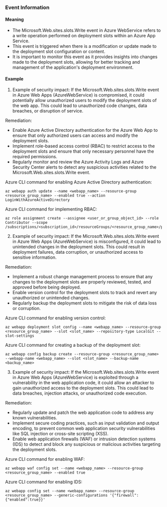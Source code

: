 
### Event Information

#### Meaning

- The Microsoft.Web.sites.slots.Write event in Azure WebService refers to a write operation performed on deployment slots within an Azure App Service.
- This event is triggered when there is a modification or update made to the deployment slot configuration or content.
- It is important to monitor this event as it provides insights into changes made to the deployment slots, allowing for better tracking and management of the application's deployment environment.

#### Example

1. Example of security impact: If the Microsoft.Web.sites.slots.Write event in Azure Web Apps (AzureWebService) is compromised, it could potentially allow unauthorized users to modify the deployment slots of the web app. This could lead to unauthorized code changes, data breaches, or disruption of service.

Remediation:
- Enable Azure Active Directory authentication for the Azure Web App to ensure that only authorized users can access and modify the deployment slots.
- Implement role-based access control (RBAC) to restrict access to the deployment slots and ensure that only necessary personnel have the required permissions.
- Regularly monitor and review the Azure Activity Logs and Azure Security Center alerts to detect any suspicious activities related to the Microsoft.Web.sites.slots.Write event.

Azure CLI command for enabling Azure Active Directory authentication:
```
az webapp auth update --name <webapp_name> --resource-group <resource_group_name> --enabled true --action LoginWithAzureActiveDirectory
```

Azure CLI command for implementing RBAC:
```
az role assignment create --assignee <user_or_group_object_id> --role Contributor --scope /subscriptions/<subscription_id>/resourceGroups/<resource_group_name>/providers/Microsoft.Web/sites/<webapp_name>/slots
```

2. Example of security impact: If the Microsoft.Web.sites.slots.Write event in Azure Web Apps (AzureWebService) is misconfigured, it could lead to unintended changes in the deployment slots. This could result in deployment failures, data corruption, or unauthorized access to sensitive information.

Remediation:
- Implement a robust change management process to ensure that any changes to the deployment slots are properly reviewed, tested, and approved before being deployed.
- Enable version control for the deployment slots to track and revert any unauthorized or unintended changes.
- Regularly backup the deployment slots to mitigate the risk of data loss or corruption.

Azure CLI command for enabling version control:
```
az webapp deployment slot config --name <webapp_name> --resource-group <resource_group_name> --slot <slot_name> --repository-type LocalGit --slot-settings
```

Azure CLI command for creating a backup of the deployment slot:
```
az webapp config backup create --resource-group <resource_group_name> --webapp-name <webapp_name> --slot <slot_name> --backup-name <backup_name>
```

3. Example of security impact: If the Microsoft.Web.sites.slots.Write event in Azure Web Apps (AzureWebService) is exploited through a vulnerability in the web application code, it could allow an attacker to gain unauthorized access to the deployment slots. This could lead to data breaches, injection attacks, or unauthorized code execution.

Remediation:
- Regularly update and patch the web application code to address any known vulnerabilities.
- Implement secure coding practices, such as input validation and output encoding, to prevent common web application security vulnerabilities like SQL injection or cross-site scripting (XSS).
- Enable web application firewalls (WAF) or intrusion detection systems (IDS) to detect and block any suspicious or malicious activities targeting the deployment slots.

Azure CLI command for enabling WAF:
```
az webapp waf config set --name <webapp_name> --resource-group <resource_group_name> --enabled true
```

Azure CLI command for enabling IDS:
```
az webapp config set --name <webapp_name> --resource-group <resource_group_name> --generic-configurations '{"firewall":{"enabled":true}}'
```

